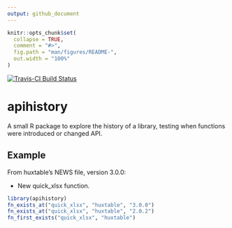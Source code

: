 ```yaml
---
output: github_document
---
```


<!-- README.md is generated from README.Rmd. Please edit that file -->

```r
knitr::opts_chunk$set(
  collapse = TRUE,
  comment = "#>",
  fig.path = "man/figures/README-",
  out.width = "100%"
)
```


[![Travis-CI Build Status](https://travis-ci.org/hughjonesd/apihistory.svg?branch=master)](https://travis-ci.org/hughjonesd/apihistory)

# apihistory

A small R package to explore the history of a library, testing when functions were introduced or changed API.

## Example

From huxtable's NEWS file, version 3.0.0:

* New quick_xlsx function.

```r
library(apihistory)
fn_exists_at("quick_xlsx", "huxtable", "3.0.0")
fn_exists_at("quick_xlsx", "huxtable", "2.0.2")
fn_first_exists("quick_xlsx", "huxtable")
```
